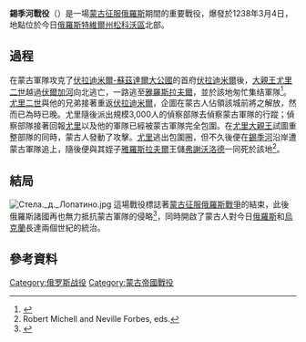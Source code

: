 {{noteTA
|G1=Military
|G2=Shipname
|G3=地名
}}
{{FixBunching|beg}}
{{Infobox Military Conflict
|conflict=錫季河戰役<br />{{lang|ru|Битва на реке Сити}}
|partof=[[蒙古征服俄罗斯|蒙古征服俄羅斯]]
|image=[[File:27_History_of_the_Russian_state_in_the_image_of_its_sovereign_rulers_-_fragment.jpg|250px]]
|caption=區利羅主教在錫季河戰役的戰場上找到[[尤里二世·弗謝沃洛多维奇|尤里二世]][[大親王|大親王]]的無頭屍體
|place=今[[俄羅斯|俄羅斯]][[特維爾州|特維爾州]][[松科沃區|松科沃區]]北部
|date=1238年3月4日
|result=蒙古決定性勝利
|combatant1=[[蒙古帝國|蒙古帝國]]
|combatant2=[[File:Coat_of_Arms_of_Vladimir_(1781).png|20px]] [[弗拉基米尔-苏兹达尔大公国|伏拉迪米爾-蘇茲達爾大公國]]
|commander1=[[拔都|拔都]]
|commander2=[[尤里二世·弗謝沃洛多维奇|尤里二世]][[陣亡|†]]
| strength1 = 超過1[[萬戶制|萬戶]] (10,000名騎兵)
| strength2 = 3,000人 (大多為步兵)
|casualties1=重大
|casualties2=全軍覆沒
|}}
{{Campaignbox 蒙古入侵羅斯}}
'''錫季河戰役'''（{{lang-ru|Битва на реке Сити}}）是一場[[蒙古征服俄罗斯|蒙古征服俄羅斯]]期間的重要戰役，爆發於1238年3月4日，地點位於今日[[俄羅斯|俄羅斯]][[特維爾州|特維爾州]][[松科沃區|松科沃區]]北部。
==過程==
在蒙古軍隊攻克了[[弗拉基米尔-苏兹达尔大公国|伏拉迪米爾-蘇茲達爾大公國]]的首府[[弗拉基米尔|伏拉迪米爾]]後，[[大親王|大親王]][[尤里二世·弗謝沃洛多维奇|尤里二世]]越過[[伏爾加河|伏爾加河]]向北逃亡，一路逃至[[雅羅斯拉夫爾|雅羅斯拉夫爾]]，並於該地匆忙集结軍隊<ref>{{Cite book|url=https://www.worldcat.org/oclc/77011698|title=The Cambridge history of Russia|date=2006|publisher=Cambridge University Press|others=Perrie, Maureen, 1946-, Lieven, D. C. B., Suny, Ronald Grigor.|isbn=9780521812276|location=Cambridge|oclc=77011698}}</ref>。[[尤里二世·弗謝沃洛多维奇|尤里二世]]與他的兄弟接著重返[[弗拉基米尔|伏拉迪米爾]]，企圖在蒙古人佔領該城前將之解放，然而已為時已晚。尤里隨後派出規模3,000人的偵察部隊去偵察蒙古軍隊的行蹤；偵察部隊接著回報[[尤里二世·弗謝沃洛多维奇|尤里]]以及他的軍隊已經被蒙古軍隊完全包圍。在[[尤里二世·弗謝沃洛多维奇|尤里]][[大親王|大親王]]試圖重整部隊的同時，蒙古人發動了攻擊。[[尤里二世·弗謝沃洛多维奇|尤里]]逃出包圍圈，但不久後便在[[錫季河|錫季河]]沿岸遭蒙古軍隊追上，隨後便與其姪子[[雅羅斯拉夫爾|雅羅斯拉夫爾]]王儲[[弗謝沃洛德·康斯坦丁諾維奇|弗謝沃洛德]]一同死於該地<ref>Robert Michell and Neville Forbes, eds. </ref>。
==結局==
[[File:Стела._д._Лопатино.jpg|thumb]]
這場戰役標誌著[[蒙古征服俄罗斯|蒙古征服俄羅斯戰爭]]的結束，此後俄羅斯諸國再也無力抵抗蒙古軍隊的侵略<ref>{{Cite web |url=http://slovari.yandex.ru/~%D0%BA%D0%BD%D0%B8%D0%B3%D0%B8/# |title=Ситская битва 1238 |access-date=2018-11-09 |archive-url=https://web.archive.org/web/20151106145655/https://slovari.yandex.ru/~%D0%BA%D0%BD%D0%B8%D0%B3%D0%B8/# |archive-date=2015-11-06 |dead-url=yes }}</ref>，同時開啟了蒙古人對今日[[俄羅斯|俄羅斯]]和[[烏克蘭|烏克蘭]]長達兩個世紀的統治。

== 參考資料 ==
<span contenteditable="false"></span>{{Reflist}}
[[Category:俄罗斯战役|Category:俄罗斯战役]]
[[Category:蒙古帝國戰役|Category:蒙古帝國戰役]]